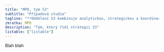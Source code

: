 ```yaml
---
title: "MPO, tým S3"
subtitle: "Případová studie"
tagline: "**Oddělení S3 kombinuje analytickou, strategickou a koordinační práci v oblasti inovační politiky"
zkratka: MPO
description: "Tým, který řídí strategii S3"
listable: ["listable"]
---
```


Blah blah
